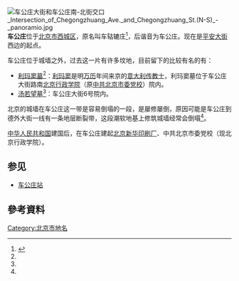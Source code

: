 {{Coord|39.932365|116.354424|type:landmark_region:CN-11_source:GoogleMaps|display=title}}
[[File:车公庄大街和车公庄南-北街交口_Intersection_of_Chegongzhuang_Ave._and_Chegongzhuang_St.(N-S)_-_panoramio.jpg|thumb]]
'''车公庄'''位于[[北京市|北京市]][[西城区|西城区]]，原名叫车轱辘庄<ref name="kedo">{{cite web |title=北京地铁2号线——车公庄站 |url=http://ask.kedo.gov.cn/c/2017-06-28/888308.shtml |website=蝌蚪五线谱 |accessdate=2020-01-19 |date=2017-06-28}}</ref>，后谐音为车公庄。现在是[[平安大街|平安大街]]西边的起点。

车公庄位于城墙之外，过去这一片有许多坟地，目前留下的比较有名的有：
*[[利玛窦墓|利玛窦墓]]<ref name="kedo"></ref>：[[利玛窦|利玛窦]]是明[[万历|万历]]年间来京的[[意大利|意大利]][[传教士|传教士]]，利玛窦墓位于车公庄大街路南[[北京行政学院|北京行政学院]]（原[[中共北京市委党校|中共北京市委党校]]）院内。
*[[汤若望墓|汤若望墓]]<ref name="kedo"></ref>：车公庄大街6号院内。

北京的城墙在车公庄这一带是容易倒塌的一段，是屡修屡倒，原因可能是车公庄到德外大街一线有一条地层断裂带，这段潮软地基上修筑城墙经常会倒塌<ref name="kedo"></ref>。

[[中华人民共和国|中华人民共和国]]建国后，在车公庄建起[[北京新华印刷厂|北京新华印刷厂]]、中共北京市委党校（现北京行政学院）。

==参见==
*[[车公庄站|车公庄站]]

==參考資料==
{{reflist|2}}

{{北京小作品}}

[[Category:北京市地名|Category:北京市地名]]